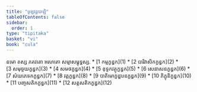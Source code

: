```yaml
---
title: "ចូឡវគ្គបាឡិ"
tableOfContents: false
sidebar:
  order: 1
type: "tipitaka"
basket: "vi"
book: "cula"
---
```


<Paragraph number="1" type="center" book="cula">
នមោ តស្ស ភគវតោ អរហតោ សម្មាសម្ពុទ្ធស្ស.

</Paragraph>

<TableOfContents book="cula">
* [1 កម្មក្ខន្ធក](1)
* [2 បារិវាសិកក្ខន្ធក](2)
* [3 សមុច្ចយក្ខន្ធក](3)
* [4 សមថក្ខន្ធក](4)
* [5 ខុទ្ទកវត្ថុក្ខន្ធក](5)
* [6 សេនាសនក្ខន្ធក](6)
* [7 សំឃភេទកក្ខន្ធក](7)
* [8 វត្តក្ខន្ធក](8)
* [9 បាតិមោក្ខដ្ឋបនក្ខន្ធក](9)
* [10 ភិក្ខុនិក្ខន្ធក](10)
* [11 បញ្ចសតិកក្ខន្ធក](11)
* [12 សត្តសតិកក្ខន្ធក](12)
</TableOfContents>